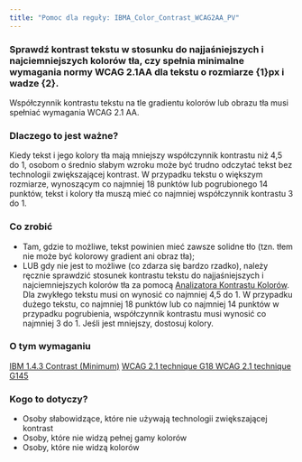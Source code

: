```yaml
---
title: "Pomoc dla reguły: IBMA_Color_Contrast_WCAG2AA_PV"
---
```


<div className="toolHelp">
<Row>
<Column colLg={16} colMd={8} colSm={4} className="toolHead">

### Sprawdź kontrast tekstu w stosunku do najjaśniejszych i najciemniejszych kolorów tła, czy spełnia minimalne wymagania normy WCAG 2.1AA dla tekstu o rozmiarze {1}px i wadze {2}. 


<div id="locLevel"></div>
Współczynnik kontrastu tekstu na tle gradientu kolorów lub obrazu tła musi spełniać wymagania WCAG 2.1 AA.  

</Column>
</Row>
<Row>
<Column colLg={11} colMd={5} colSm={4} className="toolMain">

### Dlaczego to jest ważne?

Kiedy tekst i jego kolory tła mają mniejszy współczynnik kontrastu  niż 4,5 do 1, osobom o średnio słabym wzroku może być trudno odczytać tekst bez technologii zwiększającej kontrast. W przypadku tekstu o większym rozmiarze, wynoszącym co najmniej 18 punktów lub pogrubionego 14 punktów, tekst i kolory tła muszą mieć co najmniej współczynnik kontrastu 3 do 1.

<div id="locSnippet"></div>

### Co zrobić

* Tam, gdzie to możliwe, tekst powinien mieć zawsze solidne tło (tzn. tłem nie może być kolorowy gradient ani obraz tła);
* LUB gdy nie jest to możliwe (co zdarza się bardzo rzadko), należy ręcznie sprawdzić stosunek kontrastu tekstu do najjaśniejszych i najciemniejszych kolorów tła za pomocą [Analizatora Kontrastu Kolorów](https://www.ibm.com/able/toolkit/verify/manual/#color). Dla zwykłego tekstu musi on wynosić co najmniej 4,5 do 1. W przypadku dużego tekstu, co najmniej 18 punktów lub co najmniej 14 punktów w przypadku pogrubienia, współczynnik kontrastu musi wynosić co najmniej 3 do 1. Jeśli jest mniejszy, dostosuj kolory.

</Column>
<Column colLg={5} colMd={3} colSm={4} className="toolLeft">

### O tym wymaganiu

[IBM 1.4.3 Contrast (Minimum)](http://www.ibm.com/able/guidelines/ci162/contrast.html)
[WCAG 2.1 technique G18 ](https://www.w3.org/WAI/WCAG21/Techniques/general/G18)
[WCAG 2.1 technique G145 ](https://www.w3.org/WAI/WCAG21/Techniques/general/G145)

### Kogo to dotyczy?

 * Osoby słabowidzące, które nie używają technologii zwiększającej kontrast 
 * Osoby, które nie widzą pełnej gamy kolorów 
 * Osoby, które nie widzą kolorów

</Column>
</Row>
</div>

